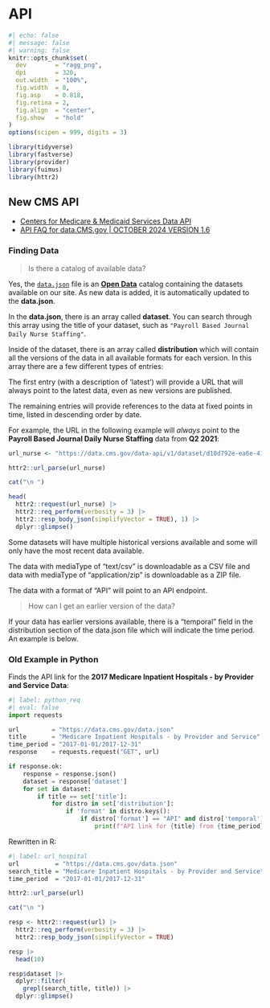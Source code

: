 # API

```r
#| echo: false
#| message: false
#| warning: false
knitr::opts_chunk$set(
  dev        = "ragg_png",
  dpi        = 320,
  out.width  = "100%",
  fig.width  = 8,
  fig.asp    = 0.818,
  fig.retina = 2,
  fig.align  = "center",
  fig.show   = "hold"
)
options(scipen = 999, digits = 3)

library(tidyverse)
library(fastverse)
library(provider)
library(fuimus)
library(httr2)
```

## New CMS API

   * [Centers for Medicare & Medicaid Services Data API](https://data.cms.gov/api-docs)
   * [API FAQ for data.CMS.gov | OCTOBER 2024 VERSION 1.6](https://data.cms.gov/sites/default/files/2024-10/7ef65521-65a4-41ed-b600-3a0011f8ec4b/API%20Guide%20Formatted%201_6.pdf)

### Finding Data

> Is there a catalog of available data?

Yes, the [`data.json`](https://data.cms.gov/data.json) file is an [**Open Data**](https://resources.data.gov/resources/dcat-us/) catalog containing the datasets available on our site. As new data is added, it is automatically updated to the **data.json**.

In the **data.json**, there is an array called **dataset**. You can search through this array using the title of your dataset, such as `"Payroll Based Journal Daily Nurse Staffing"`. 

Inside of the dataset, there is an array called **distribution** which will contain all the versions of the data in all available formats for each version. In this array there are a few different types of entries:

The first entry (with a description of 'latest') will provide a URL that will always point to the latest data, even as new versions are published.

The remaining entries will provide references to the data at fixed points in time, listed in descending order by date. 

For example, the URL in the following example will *always* point to the **Payroll Based Journal Daily Nurse Staffing** data from **Q2 2021**:

```r
url_nurse <- "https://data.cms.gov/data-api/v1/dataset/d10d792e-ea6e-4145-8512-34efbc1be04b/data"

httr2::url_parse(url_nurse)

cat("\n ")

head(
  httr2::request(url_nurse) |> 
  httr2::req_perform(verbosity = 3) |> 
  httr2::resp_body_json(simplifyVector = TRUE), 1) |> 
  dplyr::glimpse()
```


Some datasets will have multiple historical versions available and some will only have the most recent data available.

The data with mediaType of "text/csv" is downloadable as a CSV file and data with mediaType of "application/zip" is downloadable as a ZIP file.

The data with a format of "API" will point to an API endpoint.

> How can I get an earlier version of the data?

If your data has earlier versions available, there is a "temporal" field in the distribution section of the data.json file which will indicate the time period. An example is below.

### Old Example in Python

Finds the API link for the **2017 Medicare Inpatient Hospitals - by Provider and Service Data**:

```python
#| label: python_req
#| eval: false
import requests

url         = "https://data.cms.gov/data.json"
title       = "Medicare Inpatient Hospitals - by Provider and Service"
time_period = "2017-01-01/2017-12-31"
response    = requests.request("GET", url)

if response.ok:
    response = response.json()
    dataset = response['dataset']
    for set in dataset:
        if title == set['title']:
            for distro in set['distribution']:
                if 'format' in distro.keys():
                    if distro['format'] == "API" and distro['temporal'] == time_period:
                        print(f"API link for {title} from {time_period} is {distro['accessURL']}")
```

Rewritten in R:

```r
#| label: url_hospital
url          = "https://data.cms.gov/data.json"
search_title = "Medicare Inpatient Hospitals - by Provider and Service"
time_period  = "2017-01-01/2017-12-31"

httr2::url_parse(url)

cat("\n ")

resp <- httr2::request(url) |> 
  httr2::req_perform(verbosity = 3) |> 
  httr2::resp_body_json(simplifyVector = TRUE)

resp |> 
  head(10)

resp$dataset |> 
  dplyr::filter(
    grepl(search_title, title)) |> 
  dplyr::glimpse()
```

